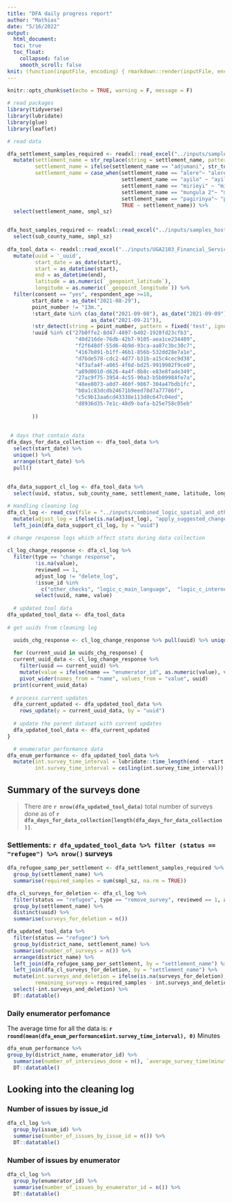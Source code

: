 ```yaml
---
title: "DFA daily progress report"
author: "Mathias"
date: "5/16/2022"
output: 
  html_document:
  toc: true
  toc_float:
    collapsed: false 
    smooth_scroll: false
knit: (function(inputFile, encoding) { rmarkdown::render(inputFile, encoding = encoding, output_file = paste0(dirname(inputFile), '/field_data_collection_tracker_', format(Sys.Date(), '%Y_%m_%d'),'.html')) })
---
```


```r
knitr::opts_chunk$set(echo = TRUE, warning = F, message = F)
                      
# read packages
library(tidyverse)
library(lubridate)
library(glue)
library(leaflet)

# read data

dfa_settlement_samples_required <- readxl::read_excel("../inputs/samples_settlement_definition.xlsx") %>% 
  mutate(settlement_name = str_replace(string = settlement_name, pattern = "ii$", replacement = "II"),
         settlement_name = ifelse(settlement_name == "adjumani", str_to_lower(Name_Zn), settlement_name),
         settlement_name = case_when(settlement_name == "alere"~ "alere ii",
                                     settlement_name == "ayilo" ~ "ayiloii",
                                     settlement_name == "mirieyi" ~ "mireyi",
                                     settlement_name == "mungula 2"~ "mungula ii",
                                     settlement_name == "pagirinya"~ "pagrinya",
                                     TRUE ~ settlement_name)) %>% 
  select(settlement_name, smpl_sz)


dfa_host_samples_required <- readxl::read_excel("../inputs/samples_host_sub_definition.xlsx") %>% 
  select(sub_county_name, smpl_sz)
 
dfa_tool_data <- readxl::read_excel("../inputs/UGA2103_Financial_Service_Providers_Assessment_HH_Tool_June2021.xlsx") %>% 
  mutate(uuid = '_uuid',
         start_date = as_date(start),
         start = as_datetime(start),
         end = as_datetime(end),
         latitude = as.numeric(`_geopoint_latitude`),
         longitude = as.numeric(`_geopoint_longitude`)) %>% 
  filter(consent == "yes", respondent_age >=18,
        start_date > as_date("2021-08-29"),
        point_number != "13m.",
        !start_date %in% c(as_date("2021-09-08"), as_date("2021-09-09"),
                           as_date("2021-09-21")),
        !str_detect(string = point_number, pattern = fixed('test', ignore_case = TRUE)),
        !uuid %in% c("27b0ffe2-8d47-4897-b402-1928fd23cfb3",
                      "40d216de-76db-42b7-9105-aea1ce234489",
                      "f2f648df-55d6-4b9d-93ca-aa87c3bc30c7",
                      "4167b891-b1ff-46b1-856b-532dd28e7a1e",
                      "d7bde578-cdc2-4d77-b31b-a15c4cec9d38",
                      "4f3afa4f-a065-4f6d-bd25-9919902f9ce0",
                      "a89d0010-d626-4a4f-8b8c-e83e8fade349",
                      "27ac9f75-3954-4c55-90a3-b5b09984fe7a",
                      "48ee8073-a0d7-460f-9867-304a47bdb1fc",
                      "b0a1c83dcdb24671b9eed78d7a77786f",
                      "c5c9b13aa6cd43338e113d8c647c04ed",
                      "d8936d35-7e1c-48d9-bafa-b25e758c05eb"
          
        ))
          
        
 # days that contain data
dfa_days_for_data_collection <- dfa_tool_data %>% 
  select(start_date) %>% 
  unique() %>% 
  arrange(start_date) %>% 
  pull()
         
         
dfa_data_support_cl_log <- dfa_tool_data %>% 
  select(uuid, status, sub_county_name, settlement_name, latitude, longitude)

# Handling cleaning log
dfa_cl_log <- read_csv(file = "../inputs/combined_logic_spatial_and_others_checks.csv") %>% 
  mutate(adjust_log = ifelse(is.na(adjust_log), "apply_suggested_change", adjust_log)) %>% 
  left_join(dfa_data_support_cl_log, by = "uuid")
  
# change response logs which affect stats during data collection

cl_log_change_response <- dfa_cl_log %>% 
  filter(type == "change response", 
         !is.na(value),
         reviewed == 1,
         adjust_log != "delete_log",
         !issue_id %in%
           c("other_checks", "logic_c_main_language",  "logic_c_internet_awareness")) %>% 
         select(uuid, name, value)
  
  # updated tool data
dfa_updated_tool_data <- dfa_tool_data 
  
# get uuids from cleaning log

  uuids_chg_response <- cl_log_change_response %>% pull(uuid) %>% unique()
  
  for (current_uuid in uuids_chg_response) {
  current_uuid_data <- cl_log_change_response %>% 
    filter(uuid == current_uuid) %>% 
    mutate(value = ifelse(name == "enumerator_id", as.numeric(value), value)) %>% 
    pivot_wider(names_from = "name", values_from = "value", uuid)
  print(current_uuid_data)
  
 # process current updates
  dfa_current_updated <- dfa_updated_tool_data %>% 
    rows_update(y = current_uuid_data, by = "uuid")
  
  # update the parent dataset with current updates
  dfa_updated_tool_data <- dfa_current_updated
} 

  # enumerator performance data
dfa_enum_performance <- dfa_updated_tool_data %>% 
  mutate(int.survey_time_interval = lubridate::time_length(end - start, unit = "min"),
         int.survey_time_interval = ceiling(int.survey_time_interval)) 

```

## Summary of the surveys done

> There are **`r nrow(dfa_updated_tool_data)`** total number of surveys done as of **`r
dfa_days_for_data_collection[length(dfa_days_for_data_collection)]`**.

### Settlements:  **`r dfa_updated_tool_data %>% filter (status == "refugee") %>% nrow() `** surveys

```r
dfa_refugee_samp_per_settlement <- dfa_settlement_samples_required %>% 
  group_by(settlement_name) %>% 
  summarise(required_samples = sum(smpl_sz, na.rm = TRUE))

dfa_cl_surveys_for_deletion <- dfa_cl_log %>% 
  filter(status == "refugee", type == "remove_survey", reviewed == 1, adjust_log != "delete_log") %>%
  group_by(settlement_name) %>% 
  distinct(uuid) %>%
  summarise(surveys_for_deletion = n())

dfa_updated_tool_data %>% 
  filter(status == "refugee") %>% 
  group_by(district_name, settlement_name) %>% 
  summarise(number_of_surveys = n()) %>% 
  arrange(district_name) %>% 
  left_join(dfa_refugee_samp_per_settlement, by = "settlement_name") %>% 
  left_join(dfa_cl_surveys_for_deletion, by = "settlement_name") %>% 
  mutate(int.surveys_and_deletion = ifelse(is.na(surveys_for_deletion), number_of_surveys, number_of_surveys - surveys_for_deletion),
         remaining_surveys = required_samples - int.surveys_and_deletion ) %>% 
  select(-int.surveys_and_deletion) %>% 
  DT::datatable()

```
### Daily enumerator perfomance
The average time for all the data is: **`r round(mean(dfa_enum_performance$int.survey_time_interval), 0)`** Minutes


```r
dfa_enum_performance %>% 
group_by(district_name, enumerator_id) %>% 
  summarise(number_of_interviews_done = n(), `average_survey_time(minutes)` = round(mean(int.survey_time_interval, na.rm = TRUE), 0))%>%
  DT::datatable()
```
## Looking into the cleaning log

### Number of issues by issue_id

```r
dfa_cl_log %>% 
  group_by(issue_id) %>% 
  summarise(number_of_issues_by_issue_id = n()) %>%
  DT::datatable()
```
### Number of issues by enumerator

```r
dfa_cl_log %>% 
  group_by(enumerator_id) %>% 
  summarise(number_of_issues_by_enumerator_id = n()) %>% 
  DT::datatable()

```

